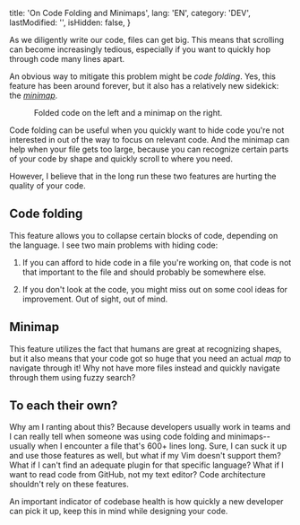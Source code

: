 
  title: 'On Code Folding and Minimaps',
  lang: 'EN',
  category: 'DEV',
  lastModified: '',
  isHidden: false,
}

As we diligently write our code, files can get big. This means that scrolling can become increasingly tedious, especially if you want to quickly hop through code many lines apart.

An obvious way to mitigate this problem might be _code folding_. Yes, this feature has been around forever, but it also has a relatively new sidekick: the [_minimap_][minimap].

<Figure>
  <Image
    srcId="1_bWDxz7LHuqdEsbr2zIeJmQ_gr7sjv"
    originalWidth="2000"
    originalHeight="619"
  />
  <Caption>
    Folded code on the left and a minimap on the right.
  </Caption>
</Figure>

Code folding can be useful when you quickly want to hide code you're not interested in out of the way to focus on relevant code. And the minimap can help when your file gets too large, because you can recognize certain parts of your code by shape and quickly scroll to where you need.

However, I believe that in the long run these two features are hurting the quality of your code.

## Code folding

This feature allows you to collapse certain blocks of code, depending on the language. I see two main problems with hiding code:

  1. If you can afford to hide code in a file you're working on, that code is not that important to the file and should probably be somewhere else.

  2. If you don't look at the code, you might miss out on some cool ideas for improvement. Out of sight, out of mind.

## Minimap

This feature utilizes the fact that humans are great at recognizing shapes, but it also means that your code got so huge that you need an actual _map_ to navigate through it! Why not have more files instead and quickly navigate through them using fuzzy search?

## To each their own?

Why am I ranting about this? Because developers usually work in teams and I can really tell when someone was using code folding and minimaps--usually when I encounter a file that's 600+ lines long. Sure, I can suck it up and use those features as well, but what if my Vim doesn't support them? What if I can't find an adequate plugin for that specific language? What if I want to read code from GitHub, not my text editor? Code architecture shouldn't rely on these features.

An important indicator of codebase health is how quickly a new developer can pick it up, keep this in mind while designing your code.

[minimap]: https://atom.io/packages/minimap
